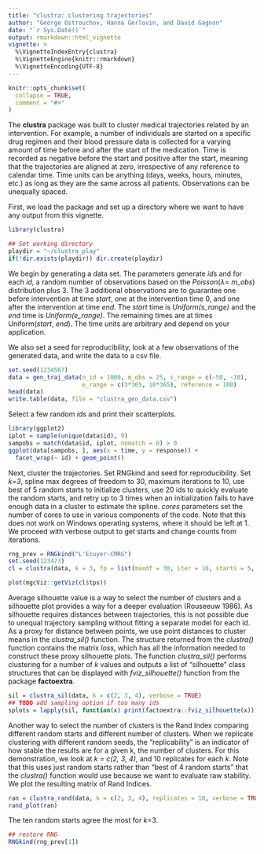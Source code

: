 ```yaml
---
title: "clustra: clustering trajectories"
author: "George Ostrouchov, Hanna Gerlovin, and David Gagnon"
date: "`r Sys.Date()`"
output: rmarkdown::html_vignette
vignette: >
  %\VignetteIndexEntry{clustra}
  %\VignetteEngine{knitr::rmarkdown}
  %\VignetteEncoding{UTF-8}
---
```


```r
knitr::opts_chunk$set(
  collapse = TRUE,
  comment = "#>"
)
```
The **clustra** package was built to cluster medical trajectories related by an intervention. For example, a number of individuals are started on a specific drug regimen and their blood pressure data is collected for a varying amount of time before and after the start of the medication. Time is recorded as negative before the start and positive after the start, meaning that the trajectories are aligned at zero, irrespective of any reference to calendar time. Time units can be anything (days, weeks, hours, minutes, etc.) as long as they are the same across all patients. Observations can be unequally spaced.  

First, we load the package and set up a directory where we want to have any output from this vignette.  
```r
library(clustra)

## Set working directory
playdir = "~/clustra_play"
if(!dir.exists(playdir)) dir.create(playdir)
```
We begin by generating a data set. The parameters generate *id*s and for each *id*, a random number of observations based on the *Poisson*($\lambda =$ *m_obs*) distribution plus 3. The 3 additional observations are to guarantee one before intervention at time *start*, one at the intervention time 0, and one after the intervention at time *end*. The *start* time is *Uniform(s_range)* and the *end* time is *Uniform(e_range)*. The remaining times are at times Uniform(*start*, *end*). The time units are arbitrary and depend on your application.

We also set a seed for reproducibility, look at a few observations of the generated data, and write the data to a csv file.
```r
set.seed(1234567)
data = gen_traj_data(n_id = 1000, m_obs = 25, s_range = c(-50, -10),
                     e_range = c(3*365, 10*365), reference = 100)
head(data)
write.table(data, file = "clustra_gen_data.csv")
```
Select a few random *id*s and print their scatterplots.
```r
library(ggplot2)
iplot = sample(unique(data$id), 9)
sampobs = match(data$id, iplot, nomatch = 0) > 0
ggplot(data[sampobs, ], aes(x = time, y = response)) +
  facet_wrap(~ id) + geom_point()
```
Next, cluster the trajectories. Set RNGkind and seed for reproducibility. Set *k=3*, spline max degrees of freedom to 30, maximum iterations to 10, use best of 5 random starts to initialize clusters, use 20 ids to quickly evaluate the random starts, and retry up to 3 times when an initialization fails to have enough data in a cluster to estimate the spline. *cores* parameters set the number of cores to use in various components of the code. Note that this does not work on Windows operating systems, where it should be left at 1. We proceed with verbose output to get starts and change counts from iterations.
```r
rng_prev = RNGkind("L'Ecuyer-CMRG")
set.seed(123473)
cl = clustra(data, k = 3, fp = list(maxdf = 30, iter = 10, starts = 5, idperstart = 20, retry_max = 3), cores = c(e_mc = 1, m_mc = 1, nthreads = 1, blas = 1), verbose = TRUE)
```

```r
plot(mgcViz::getViz(cl$tps))
```
Average silhouette value is a way to select the number of clusters and a silhouette plot provides a way for a deeper evaluation (Rouseeuw 1986). As silhouette requires distances between trajectories, this is not possible due to unequal trajectory sampling without fitting a separate model for each id. As a proxy for distance between points, we use point distances to cluster means in the *clustra_sil()* function. The structure returned from the *clustra()* function contains the matrix *loss*, which has all the information needed to construct these proxy silhouette plots. The function *clustra_sil()* performs clustering for a number of *k* values and outputs a list of "silhouette" class structures that can be displayed with *fviz_silhouette()* function from the package **factoextra**.
```r
sil = clustra_sil(data, k = c(2, 3, 4), verbose = TRUE)
## TODO add sampling option if too many ids
splots = lapply(sil, function(x) print(factoextra::fviz_silhouette(x)))
```
Another way to select the number of clusters is the Rand Index comparing different random starts and different number of clusters. When we replicate clustering with different random seeds, the "replicability" is an indicator of how stable the results are for a given k, the number of clusters. For this demonstration, we look at *k = c(2, 3, 4)*, and 10 replicates for each *k*. Note that this uses just random starts rather than "best of 4 random starts" that the *clustra()* function would use because we want to evaluate raw stability. We plot the resulting matrix of Rand Indices.
```r
ran = clustra_rand(data, k = c(2, 3, 4), replicates = 10, verbose = TRUE)
rand_plot(ran)
```
The ten random starts agree the most for *k*=3.
```r
## restore RNG
RNGkind(rng_prev[1])
```
